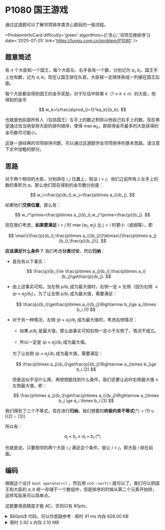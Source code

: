 # P1080 国王游戏

通过这道题可以了解邻项排序类贪心题目的一般流程。


<ProblemInfoCard
  difficulty='green'
  algorithms={['贪心','邻项交换排序']}
  date='2025-07-25'
  link='https://luogu.com.cn/problem/P1080'
/>

## 题意简述

有 $n$ 个大臣和一个国王，每个大臣左、右手各有一个数，分别记为 $a_i,b_i$，国王手上也有数，记为 $a,b$。现在让国王排在队首，大臣按一定顺序排成一列接在国王后面。

每个大臣都会得到国王的金币奖励，对于队伍中排第 $k$（$1\le k\le n$）的大臣，他得到的金币

$$
w_k=\cfrac{a\prod_{i=1}^ka_k}{b_k}.
$$

也就是他前面所有人（包括国王）左手上的数之积除以他自己右手上的数。现在希望通过恰当地安排大臣的排列顺序，使得 $\max w_k$，即获得金币最多的大臣获得的金币数尽可能小。

这是一道经典的邻项排序问题，可以通过这道题学会邻项排序的基本思路。请注意下文中加粗的部分。

## 思路

对于两个相邻的大臣，分别排在 $i,j$ 位置上，假设 $i\lt j$，他们之前所有人左手上的数的乘积为 $p$。那么他们现在得到的金币数分别是：

$$
w_i=\frac{p}{b_i},w_j=\frac{p\times a_i}{b_j},
$$

如果他们**交换位置**，那么有：

$$
w_i^\prime=\frac{p\times a_j}{b_i},w_j^\prime=\frac{p}{b_j}.
$$

现在我们考虑，**如果要满足** $i\lt j$ 时 $\max\{w_i,w_j\}$ 比 $j<i$ 时更小（或相等），即

$$
\max\{\frac{p}{b_i},\frac{p\times a_i}{b_j}\}\le\max\{\frac{p\times a_j}{b_i},\frac{p}{b_j}\},
$$

**应该满足什么条件？** 我们考虑**分类讨论**，然后**归纳**：

- 首先有以下事实：
  
  $$
  \frac{p}{b_i}\le \frac{p\times a_j}{b_i},\frac{p\times a_i}{b_j}\ge\frac{p}{b_j}.
  $$

- 由上述事实可知，当左侧 $p/b_i$ 成为最大值时，右侧一定 $\ge$ 左侧（因为右侧 $\ge(p\times a_j)/b_i$）。为了让左侧 $p/b_i$ 成为最大值，需要满足：
  
  $$
  \frac{p}{b_i}\ge\frac{p\times a_i}{b_j}\Rightarrow b_j\ge a_i\times b_i.(1)
  $$

- 对于另一种情况，左侧 $(p\times a_i)/b_j$ 成为最大值时，考虑右侧情况：
  
  - 如果 $p/b_j$ 是最大值，那么由事实可知右侧一定小于左侧了，情况不成立。
  
  - 所以一定是 $(p\times a_j)/b_i$ 成为最大值。
  
  为了让右侧 $(p\times a_j)/b_i$ 成为最大值，需要满足：
  
  $$
  \frac{p\times a_j}{b_i}\ge\frac{p}{b_j}\Rightarrow a_j\times b_j\ge b_i.(2)
  $$
  
  但是这似乎没什么用，再想想能找到什么条件。我们还要让此时右侧最大值 $\ge$ 左侧最大值，即：
  
  $$
  \frac{p\times a_j}{b_i}\ge\frac{p\times a_i}{b_j}\Rightarrow a_j\times b_j \ge a_i \times b_i.(3)
  $$

我们得到了三个不等式，现在进行**归纳**。我们想要的**终极约束不等式**$(*)=(1)\cup[(2)\cap(3)].$ 

所以有：

$$
a_j\times b_j\ge a_i\times b_i.(*)
$$

也就是说，只要相邻的两个大臣 $i,j$ 满足这个条件，就让 $i\lt j$，即大臣 $i$ 排在前面。

## 编码

根据这个设计 `bool operator<()` ，然后用 `std::sort()` 就可以了。我们可以把国王和大臣的 $a,b$ 统一存储于一个数组中，但是排序的时候从第二个元素开始排，这样写起来可以简单点。

这题要用高精度才能 AC，否则只有 $80pts$。

<details>
<summary>$80pts$ 代码，可以作思路参考 · 用时 41 ms 内存 628.00 KB</summary>
```cpp showLineNumbers
/*
* P1080 [NOIP 2012 提高组] 国王游戏
*/
#include <bits/stdc++.h>
using namespace std;
typedef unsigned long long ull;
const int MAXN = 1000;
struct Minister {
    ull a, b;
    bool operator<(const Minister& another) {
        return a * b < another.a * another.b;
    }
} mn[MAXN + 1];
int main() {
    int n;
    cin >> n;
    for (int i = 0; i <= n; i++) {
        cin >> mn[i].a >> mn[i].b;
    }
    sort(mn + 1, mn + n + 1);
    ull ans = 0, p = mn[0].a;
    for (int i = 1; i <= n;i++) {
        ans = max(ans, p / mn[i].b);
        p *= mn[i].a;
    }
    cout << ans;
    return 0;
}
```
</details>

<details>
<summary>用时 2.92 s 内存 2.10 MB</summary>
```cpp showLineNumbers
/*
* P1080 [NOIP 2012 提高组] 国王游戏
* __uint128_t 拼尽全力无法战胜
*/
#include <bits/stdc++.h>
using namespace std;
typedef unsigned long long ull;
const int MAXN = 1e4;
unsigned Log2[10000 + 1];
class BigNumber {
    static const unsigned MAX = 1e5;
    static const unsigned BASE = 1e4;
    unsigned num[MAX + 1];
    int len = 0;
    void solveLen(int max) {
        for (int i = max - 1; i >= 0; i--) {
            if (num[i]) {
                len = i + 1;
                return;
            }
        }
    }
public:
    BigNumber(ull x) {
        memset(num, 0, (MAX + 1) * sizeof(unsigned));
        while (x) {
            num[len] = x % BASE, x /= BASE;
            len++;
        }
    }
    void write() const {
        for (int i = len - 1; i >= 0; i--) {
            if (i < len - 1) {
                if (num[i] < 10) printf("000");
                else if (num[i] < 100) printf("00");
                else if (num[i] < 1000) printf("0");
            }
            printf("%d", num[i]);
        }
        if (len == 0) putchar('0');
    }
    // 数运算
    BigNumber operator*(const unsigned another) const {
        BigNumber res(0);
        int lenAnother = ceil(Log2[another] / Log2[BASE]) + 1;
        for (int i = 0; i < len; i++) {
            res.num[i] = num[i] * another;
        }
        for (int i = 0; i < len + lenAnother - 1; i++) {
            res.num[i + 1] += res.num[i] / BASE;
            res.num[i] %= BASE;
        }
        res.solveLen(len + lenAnother);
        return res;
    }
    friend BigNumber operator*(unsigned a, BigNumber b) {
        return b * a;
    }
    BigNumber operator/(const unsigned another) const {
        BigNumber res(0);
        unsigned tmp[MAX + 1];
        memset(tmp, 0, (MAX + 1) * sizeof(unsigned));
        unsigned tcnt = 0, remainder = 0;
        bool start = false;
        for (int i = len - 1; i >= 0; i--) {
            if ((num[i] + remainder) / another) {
                start = true;
                tmp[tcnt] = (num[i] + remainder) / another;
            }
            remainder = (num[i] + remainder) % another;
            remainder *= BASE;
            if (start) tcnt++;
        }
        for (int i = 0; i < tcnt; i++) {
            res.num[tcnt - i - 1] = tmp[i];
        }
        res.len = tcnt;
        return res;
    }
    // 比较
    bool operator<(const BigNumber& another) const {
        if (len != another.len) return len < another.len;
        for (int i = len - 1; i >= 0; i--) {
            if (num[i] < another.num[i]) return true;
            else if (num[i] > another.num[i]) return false;
        }
        return false;
    }
};
// 大臣
struct Minister {
    unsigned a, b;
    bool operator<(const Minister& another) {
        return a * b < another.a * another.b;
    }
} mn[MAXN + 1];
unsigned read() {
    char ch = getchar();
    while (not isdigit(ch)) ch = getchar();
    unsigned res = 0;
    while (isdigit(ch)) {
        res = (res << 1) + (res << 3) + (ch ^ 48);
        ch = getchar();
    }
    return res;
}
char str[50];
int scnt = 1;
int main() {
    for (int i = 1; i <= 10000; i++) {
        Log2[i] = Log2[i >> 1] + 1;
    }
    int n = read();
    for (int i = 0; i <= n; i++) {
        mn[i].a = read(), mn[i].b = read();
    }
    sort(mn + 1, mn + n + 1);
    BigNumber ans = 0, p = mn[0].a;
    for (int i = 1; i <= n; i++) {
        ans = max(ans, p / mn[i].b);
        p = p * mn[i].a;
    }
    ans.write();
    return 0;
}
```
</details>